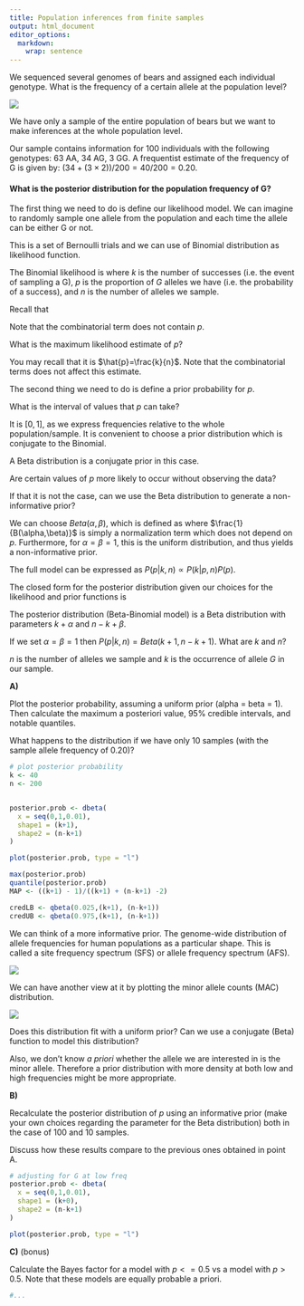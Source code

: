 ```yaml
---
title: Population inferences from finite samples 
output: html_document
editor_options: 
  markdown: 
    wrap: sentence
---
```


We sequenced several genomes of bears and assigned each individual genotype.
What is the frequency of a certain allele at the population level?

![](Images/BrownBear.jpg)

We have only a sample of the entire population of bears but we want to make inferences at the whole population level.

Our sample contains information for 100 individuals with the following genotypes: 63 AA, 34 AG, 3 GG.
A frequentist estimate of the frequency of G is given by: $(34+(3\times2))/200=40/200=0.20$.

#### What is the posterior distribution for the population frequency of G?

The first thing we need to do is define our likelihood model.
We can imagine to randomly sample one allele from the population and each time the allele can be either G or not.

This is a set of Bernoulli trials and we can use of Binomial distribution as likelihood function.

The Binomial likelihood is \begin{equation}
     P(k|p,n) = ( \genfrac{}{}{0pt}{}{n}{k} ) p^k(1-p)^{n-k}
\end{equation} where $k$ is the number of successes (i.e. the event of sampling a G), $p$ is the proportion of $G$ alleles we have (i.e. the probability of a success), and $n$ is the number of alleles we sample.

Recall that \begin{equation}
    (\genfrac{}{}{0pt}{}{n}{k}) = \frac{n!}{k!(n-k)!}
\end{equation}

Note that the combinatorial term does not contain $p$.

What is the maximum likelihood estimate of $p$?

You may recall that it is $\hat{p}=\frac{k}{n}$.
Note that the combinatorial terms does not affect this estimate.

The second thing we need to do is define a prior probability for $p$.

What is the interval of values that $p$ can take?

It is $[0,1]$, as we express frequencies relative to the whole population/sample.
It is convenient to choose a prior distribution which is conjugate to the Binomial.

A Beta distribution is a conjugate prior in this case.

Are certain values of $p$ more likely to occur without observing the data?

If that it is not the case, can we use the Beta distribution to generate a non-informative prior?

We can choose $Beta(\alpha,\beta)$, which is defined as \begin{equation}
    P(p) = \frac{1}{B(\alpha,\beta)} p^{\alpha-1}(1-p)^{\beta-1}
\end{equation} where $\frac{1}{B(\alpha,\beta)}$ is simply a normalization term which does not depend on $p$.
Furthermore, for $\alpha = \beta = 1$, this is the uniform distribution, and thus yields a non-informative prior.

The full model can be expressed as $P(p|k,n) \propto P(k|p,n)P(p)$.

The closed form for the posterior distribution given our choices for the likelihood and prior functions is

\begin{equation}
    P(p|k,n) \propto p^{k+\alpha-1}(1-p)^{n-k+\beta-1}
\end{equation}

The posterior distribution (Beta-Binomial model) is a Beta distribution with parameters $k+\alpha$ and $n-k+\beta$.

If we set $\alpha=\beta=1$ then $P(p|k,n)=Beta(k+1,n-k+1)$.
What are $k$ and $n$?

$n$ is the number of alleles we sample and $k$ is the occurrence of allele $G$ in our sample.

**A)**

Plot the posterior probability, assuming a uniform prior (alpha = beta = 1).
Then calculate the maximum a posteriori value, 95% credible intervals, and notable quantiles.

What happens to the distribution if we have only 10 samples (with the sample allele frequency of 0.20)?

```r
# plot posterior probability 
k <- 40
n <- 200 


posterior.prob <- dbeta( 
  x = seq(0,1,0.01),
  shape1 = (k+1), 
  shape2 = (n-k+1)
)

plot(posterior.prob, type = "l")

max(posterior.prob)
quantile(posterior.prob)
MAP <- ((k+1) - 1)/((k+1) + (n-k+1) -2)

credLB <- qbeta(0.025,(k+1), (n-k+1))
credUB <- qbeta(0.975,(k+1), (n-k+1))
```

We can think of a more informative prior.
The genome-wide distribution of allele frequencies for human populations as a particular shape.
This is called a site frequency spectrum (SFS) or allele frequency spectrum (AFS).

![](Images/AFS.png)

We can have another view at it by plotting the minor allele counts (MAC) distribution.

![](Images/MAC.png)

Does this distribution fit with a uniform prior?
Can we use a conjugate (Beta) function to model this distribution?

Also, we don't know *a priori* whether the allele we are interested in is the minor allele.
Therefore a prior distribution with more density at both low and high frequencies might be more appropriate.

**B)**

Recalculate the posterior distribution of $p$ using an informative prior (make your own choices regarding the parameter for the Beta distribution) both in the case of 100 and 10 samples.

Discuss how these results compare to the previous ones obtained in point A.

```r
# adjusting for G at low freq
posterior.prob <- dbeta( 
  x = seq(0,1,0.01),
  shape1 = (k+0), 
  shape2 = (n-k+1)
)

plot(posterior.prob, type = "l")
```

**C)** (bonus)

Calculate the Bayes factor for a model with $p<=0.5$ vs a model with $p>0.5$.
Note that these models are equally probable a priori.

```r
#...
```
